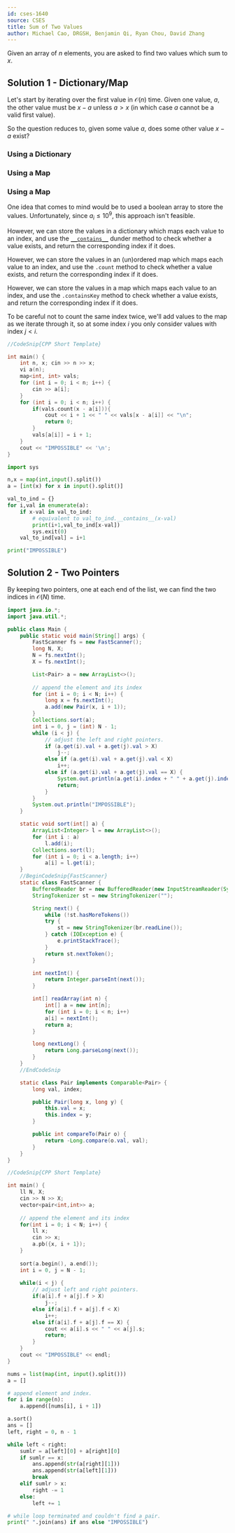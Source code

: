 ```yaml
---
id: cses-1640
source: CSES
title: Sum of Two Values
author: Michael Cao, DRGSH, Benjamin Qi, Ryan Chou, David Zhang
---
```


Given an array of $n$ elements, you are asked to find two values which sum to
$x$.

## Solution 1 - Dictionary/Map

Let's start by iterating over the first value in $\mathcal{O}(n)$ time. Given
one value, $a$, the other value must be $x - a$ unless $a > x$ (in which case
$a$ cannot be a valid first value).

So the question reduces to, given some value $a$, does some other value $x - a$
exist?

<LanguageSection>

<PySection>

### Using a Dictionary

</PySection>
<CPPSection>

### Using a Map

</CPPSection>

<JavaSection>

### Using a Map

</JavaSection>
</LanguageSection>

One idea that comes to mind would be to used a boolean array to store the
values. Unfortunately, since $a_i \leq 10^9$, this approach isn't feasible.

<LanguageSection>

<PySection>

However, we can store the values in a dictionary which maps each value to an
index, and use the
[`__contains__`](https://stackoverflow.com/questions/1964934/what-does-contains-do-what-can-call-contains-function)
dunder method to check whether a value exists, and return the corresponding
index if it does.

</PySection>

<CPPSection>

However, we can store the values in an (un)ordered map which maps each value to
an index, and use the `.count` method to check whether a value exists, and
return the corresponding index if it does.

</CPPSection>

<JavaSection>

However, we can store the values in a map which maps each value to an index, and
use the `.containsKey` method to check whether a value exists, and return the
corresponding index if it does.

</JavaSection>

</LanguageSection>

To be careful not to count the same index twice, we'll add values to the map as
we iterate through it, so at some index $i$ you only consider values with index
$j < i$.

<LanguageSection>

<CPPSection>

```cpp
//CodeSnip{CPP Short Template}

int main() {
	int n, x; cin >> n >> x;
	vi a(n);
	map<int, int> vals;
	for (int i = 0; i < n; i++) {
		cin >> a[i];
	}
	for (int i = 0; i < n; i++) {
		if(vals.count(x - a[i])){
			cout << i + 1 << " " << vals[x - a[i]] << "\n";
			return 0;
		}
		vals[a[i]] = i + 1;
	}
	cout << "IMPOSSIBLE" << '\n';
}
```

</CPPSection>

<PySection>

```py
import sys

n,x = map(int,input().split())
a = [int(x) for x in input().split()]

val_to_ind = {}
for i,val in enumerate(a):
	if x-val in val_to_ind:
		# equivalent to val_to_ind.__contains__(x-val)
		print(i+1,val_to_ind[x-val])
		sys.exit(0)
	val_to_ind[val] = i+1

print("IMPOSSIBLE")
```

</PySection>

</LanguageSection>

## Solution 2 - Two Pointers

By keeping two pointers, one at each end of the list, we can find the two indices in $\mathcal{O}(N)$ time.
<LanguageSection>
<JavaSection>

```java
import java.io.*;
import java.util.*;

public class Main {
	public static void main(String[] args) {
		FastScanner fs = new FastScanner();
		long N, X;
		N = fs.nextInt();
		X = fs.nextInt();

		List<Pair> a = new ArrayList<>();
						  
		// append the element and its index
		for (int i = 0; i < N; i++) {
			long x = fs.nextInt();
			a.add(new Pair(x, i + 1));
		}
		Collections.sort(a);
		int i = 0, j = (int) N - 1;
		while (i < j) {
			// adjust the left and right pointers.
			if (a.get(i).val + a.get(j).val > X)
				j--;
			else if (a.get(i).val + a.get(j).val < X)
				i++;
			else if (a.get(i).val + a.get(j).val == X) {
				System.out.println(a.get(i).index + " " + a.get(j).index);
				return;
			}
		}
		System.out.println("IMPOSSIBLE");
	}

	static void sort(int[] a) {
		ArrayList<Integer> l = new ArrayList<>();
		for (int i : a)
			l.add(i);
		Collections.sort(l);
		for (int i = 0; i < a.length; i++)
			a[i] = l.get(i);
	}
	//BeginCodeSnip{FastScanner}
	static class FastScanner {
		BufferedReader br = new BufferedReader(new InputStreamReader(System.in));
		StringTokenizer st = new StringTokenizer("");

		String next() {
			while (!st.hasMoreTokens())
			try {
				st = new StringTokenizer(br.readLine());
			} catch (IOException e) {
				e.printStackTrace();
			}
			return st.nextToken();
		}

		int nextInt() {
			return Integer.parseInt(next());
		}

		int[] readArray(int n) {
			int[] a = new int[n];
			for (int i = 0; i < n; i++)
			a[i] = nextInt();
			return a;
		}

		long nextLong() {
			return Long.parseLong(next());
		}
	}
	//EndCodeSnip

	static class Pair implements Comparable<Pair> {
		long val, index;

		public Pair(long x, long y) {
			this.val = x;
	  		this.index = y;
		}

		public int compareTo(Pair o) {
	  		return -Long.compare(o.val, val);
		}
	}
}
```
</JavaSection>
<CPPSection>

```cpp
//CodeSnip{CPP Short Template}

int main() {
	ll N, X;
	cin >> N >> X;
	vector<pair<int,int>> a;
	
	// append the element and its index
	for(int i = 0; i < N; i++) {
		ll x;
		cin >> x;
		a.pb({x, i + 1});
	}
	
	sort(a.begin(), a.end());
	int i = 0, j = N - 1;
	
	while(i < j) {
		// adjust left and right pointers.
		if(a[i].f + a[j].f > X)
			j--;
		else if(a[i].f + a[j].f < X)
			i++;
		else if(a[i].f + a[j].f == X) {
			cout << a[i].s << " " << a[j].s;
			return;
		}
	}
	cout << "IMPOSSIBLE" << endl;
}
```
</CPPSection>
<PySection>

```py
nums = list(map(int, input().split()))
a = []

# append element and index.
for i in range(n):
	a.append([nums[i], i + 1])

a.sort()
ans = []
left, right = 0, n - 1

while left < right:
	sumlr = a[left][0] + a[right][0]
	if sumlr == x:
		ans.append(str(a[right][1]))
		ans.append(str(a[left][1]))
		break
	elif sumlr > x:
		right -= 1
	else:
		left += 1

# while loop terminated and couldn't find a pair.
print(" ".join(ans) if ans else "IMPOSSIBLE")
```
</PySection>

</LanguageSection> 
